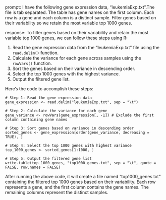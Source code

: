 prompt:
I have the following gene expression data, "leukemiaExp.txt".The file is tab separated. The table has gene names on the first column. Each row is a gene and each column is a distinct sample.  Filter genes based on their variability so we retain the most variable top 1000 genes. 

response:
To filter genes based on their variability and retain the most variable top 1000 genes, we can follow these steps using R:

1. Read the gene expression data from the "leukemiaExp.txt" file using the `read.delim()` function.
2. Calculate the variance for each gene across samples using the `rowVars()` function.
3. Sort the genes based on their variance in descending order.
4. Select the top 1000 genes with the highest variance.
5. Output the filtered gene list.

Here's the code to accomplish these steps:

```
# Step 1: Read the gene expression data
gene_expression <- read.delim("leukemiaExp.txt", sep = "\t")

# Step 2: Calculate the variance for each gene
gene_variance <- rowVars(gene_expression[, -1]) # Exclude the first column containing gene names

# Step 3: Sort genes based on variance in descending order
sorted_genes <- gene_expression[order(gene_variance, decreasing = TRUE), ]

# Step 4: Select the top 1000 genes with highest variance
top_1000_genes <- sorted_genes[1:1000, ]

# Step 5: Output the filtered gene list
write.table(top_1000_genes, "top1000_genes.txt", sep = "\t", quote = FALSE, row.names = FALSE)
```

After running the above code, it will create a file named "top1000_genes.txt" containing the filtered top 1000 genes based on their variability. Each row represents a gene, and the first column contains the gene names. The remaining columns represent the distinct samples.
